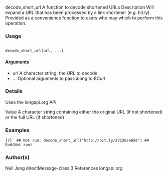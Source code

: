 decode_short_url A function to decode shortened URLs
Description
Will expand a URL that has been processed by a link shortener (e.g. bit.ly). Provided as a convenience
function to users who may which to perform this operation.

### Usage

<pre><code>
decode_short_url(url, ...)
</code></pre>
  
#### Arguments
* url A character string, the URL to decode
* ... Optional arguments to pass along to RCurl

### Details

Uses the longapi.org API

Value
A character string containing either the original URL (if not shortened) or the full URL (if shortened)

### Examples
```{r}`
## Not run:
decode_short_url("http://bit.ly/23226se656")
## End(Not run)
```

### Author(s)
Neil Jang
directMessage-class 3
References
longapi.org
